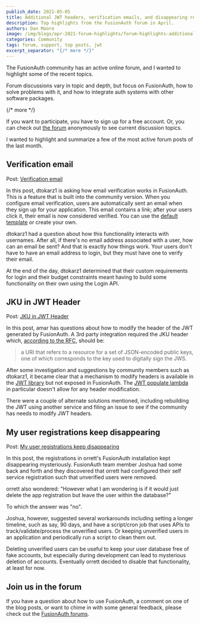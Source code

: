 ```yaml
---
publish_date: 2021-05-05 
title: Additional JWT headers, verification emails, and disappearing registrations
description: Top highlights from the FusionAuth forum in April.
authors: Dan Moore
image: /img/blogs/apr-2021-forum-highlights/forum-highlights-additional-jwt-headers-verification-emails-and-disappearing-registrations-header-image.png
categories: Community
tags: forum, support, top posts, jwt
excerpt_separator: "{/* more */}"
---
```


The FusionAuth community has an active online forum, and I wanted to highlight some of the recent topics. 

Forum discussions vary in topic and depth, but focus on FusionAuth, how to solve problems with it, and how to integrate auth systems with other software packages.

{/* more */}

If you want to participate, you have to sign up for a free account. Or, you can check out [the forum](/community/forum/) anonymously to see current discussion topics. 

I wanted to highlight and summarize a few of the most active forum posts of the last month.

## Verification email 

Post: [Verification email ](/community/forum/topic/937/verification-email)

In this post, dtokarz1 is asking how email verification works in FusionAuth. This is a feature that is built into the community version. When you configure email verification, users are automatically sent an email when they sign up for your application. This email contains a link; after your users click it, their email is now considered verified. You can use the [default template](/docs/v1/tech/email-templates/templates-replacement-variables#email-verification) or create your own.

dtokarz1 had a question about how this functionality interacts with usernames. After all, if there's no email address associated with a user, how can an email be sent? And that is exactly how things work. Your users don't have to have an email address to login, but they must have one to verify their email.

At the end of the day, dtokarz1 determined that their custom requirements for login and their budget constraints meant having to build some functionality on their own using the Login API.

## JKU in JWT Header

Post: [JKU in JWT Header](/community/forum/topic/948/jku-in-jwt-header)

In this post, amar has questions about how to modify the header of the JWT generated by FusionAuth. A 3rd party integration required the JKU header which, [according to the RFC](https://tools.ietf.org/html/rfc7515#page-10), should be:

> a URI that refers to a resource for a set of JSON-encoded public keys, one of
   which corresponds to the key used to digitally sign the JWS.

After some investigation and suggestions by community members such as dtokarz1, it became clear that a mechanism to modify headers is available in the [JWT library](https://github.com/FusionAuth/fusionauth-jwt) but not exposed in FusionAuth. The [JWT populate lambda](/docs/v1/tech/lambdas/jwt-populate) in particular doesn't allow for any header modification.

There were a couple of alternate solutions mentioned, including rebuilding the JWT using another service and filing an issue to see if the community has needs to modify JWT headers.

## My user registrations keep disappearing 

Post: [My user registrations keep disappearing](/community/forum/topic/922/my-user-registrations-keep-disappearing)

In this post, the registrations in orrett's FusionAuth installation kept disappearing mysteriously. FusionAuth team member Joshua had some back and forth and they discovered that orrett had configured their self service registration such that unverified users were removed. 

orrett also wondered: "However what I am wondering is if it would just delete the app registration but leave the user within the database?" 

To which the answer was "no". 

Joshua, however, suggested several workarounds including setting a longer timeline, such as say, 90 days, and have a script/cron job that uses APIs to track/validate/process the unverified users. Or keeping unverified users in an application and periodically run a script to clean them out.

Deleting unverified users can be useful to keep your user database free of fake accounts, but especially during development can lead to mysterious deletion of accounts. Eventually orrett decided to disable that functionality, at least for now.

## Join us in the forum

If you have a question about how to use FusionAuth, a comment on one of the blog posts, or want to chime in with some general feedback, please check out the [FusionAuth forums](/community/forum/).

